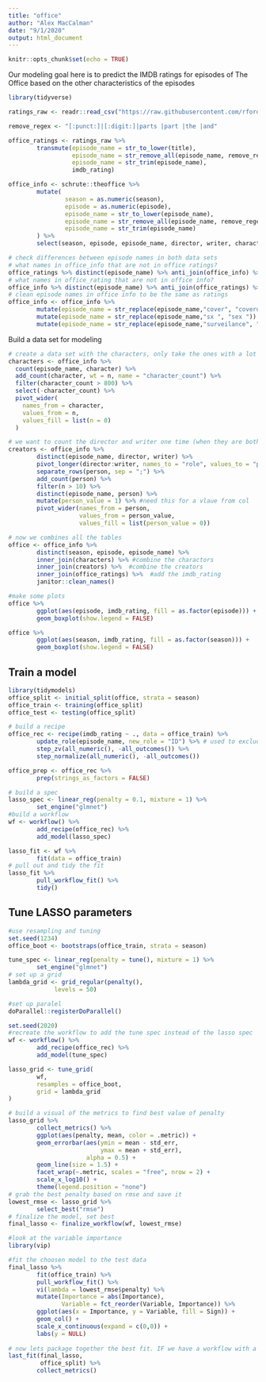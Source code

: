 ```yaml
---
title: "office"
author: "Alex MacCalman"
date: "9/1/2020"
output: html_document
---
```


```r
knitr::opts_chunk$set(echo = TRUE)
```
Our modeling goal here is to predict the IMDB ratings for episodes of The Office based on the other characteristics of the episodes
```r
library(tidyverse)

ratings_raw <- readr::read_csv("https://raw.githubusercontent.com/rfordatascience/tidytuesday/master/data/2020/2020-03-17/office_ratings.csv")

remove_regex <- "[:punct:]|[:digit:]|parts |part |the |and"

office_ratings <- ratings_raw %>% 
        transmute(episode_name = str_to_lower(title),
                  episode_name = str_remove_all(episode_name, remove_regex),
                  episode_name = str_trim(episode_name),
                  imdb_rating)

office_info <- schrute::theoffice %>% 
        mutate(
                season = as.numeric(season),
                episode = as.numeric(episode),
                episode_name = str_to_lower(episode_name),
                episode_name = str_remove_all(episode_name, remove_regex),
                episode_name = str_trim(episode_name)
        ) %>% 
        select(season, episode, episode_name, director, writer, character)

# check differences between episode names in both data sets
# what names in office_info that are not in office ratings?
office_ratings %>% distinct(episode_name) %>% anti_join(office_info) %>% distinct(episode_name)
# what names in office_rating that are not in office info?
office_info %>% distinct(episode_name) %>% anti_join(office_ratings) %>% distinct(episode_name)
# clean episode names in office info to be the same as ratings
office_info <- office_info %>%
        mutate(episode_name = str_replace(episode_name,"cover", "coverup")) %>% 
        mutate(episode_name = str_replace(episode_name,"sx ", "sex ")) %>% 
        mutate(episode_name = str_replace(episode_name,"surveilance", "surveillance"))

```
Build a data set for modeling  
```r
# create a data set with the characters, only take the ones with a lot of lines
characters <- office_info %>%
  count(episode_name, character) %>%
  add_count(character, wt = n, name = "character_count") %>%
  filter(character_count > 800) %>%
  select(-character_count) %>%
  pivot_wider(
    names_from = character,
    values_from = n,
    values_fill = list(n = 0)
  )

# we want to count the director and writer one time (when they are both the same)
creators <- office_info %>% 
        distinct(episode_name, director, writer) %>% 
        pivot_longer(director:writer, names_to = "role", values_to = "person") %>% 
        separate_rows(person, sep = ";") %>% 
        add_count(person) %>% 
        filter(n > 10) %>% 
        distinct(episode_name, person) %>% 
        mutate(person_value = 1) %>% #need this for a vlaue from col
        pivot_wider(names_from = person,
                    values_from = person_value,
                    values_fill = list(person_value = 0))

# now we combines all the tables
office <- office_info %>% 
        distinct(season, episode, episode_name) %>% 
        inner_join(characters) %>% #combine the charactors
        inner_join(creators) %>%  #combine the creators
        inner_join(office_ratings) %>%  #add the imdb_rating
        janitor::clean_names()

#make some plots
office %>% 
        ggplot(aes(episode, imdb_rating, fill = as.factor(episode))) +
        geom_boxplot(show.legend = FALSE)

office %>% 
        ggplot(aes(season, imdb_rating, fill = as.factor(season))) +
        geom_boxplot(show.legend = FALSE)

```
## Train a model  
```r
library(tidymodels)
office_split <- initial_split(office, strata = season)
office_train <- training(office_split)
office_test <- testing(office_split)

# build a recipe
office_rec <- recipe(imdb_rating ~ ., data = office_train) %>% 
        update_role(episode_name, new_role = "ID") %>% # used to exclude variable in fit
        step_zv(all_numeric(), -all_outcomes()) %>% 
        step_normalize(all_numeric(), -all_outcomes())

office_prep <- office_rec %>% 
        prep(strings_as_factors = FALSE)

# build a spec
lasso_spec <- linear_reg(penalty = 0.1, mixture = 1) %>% 
        set_engine("glmnet")
#build a workflow
wf <- workflow() %>% 
        add_recipe(office_rec) %>% 
        add_model(lasso_spec)

lasso_fit <- wf %>% 
        fit(data = office_train)
# pull out and tidy the fit
lasso_fit %>% 
        pull_workflow_fit() %>% 
        tidy()

```
## Tune LASSO parameters
```r
#use resampling and tuning
set.seed(1234)
office_boot <- bootstraps(office_train, strata = season)

tune_spec <- linear_reg(penalty = tune(), mixture = 1) %>% 
        set_engine("glmnet")
# set up a grid
lambda_grid <- grid_regular(penalty(),
             levels = 50)

#set up paralel
doParallel::registerDoParallel()

set.seed(2020)
#recreate the workflow to add the tune spec instead of the lasso spec
wf <- workflow() %>% 
        add_recipe(office_rec) %>% 
        add_model(tune_spec)

lasso_grid <- tune_grid(
        wf,
        resamples = office_boot,
        grid = lambda_grid
)

# build a visual of the metrics to find best value of penalty
lasso_grid %>% 
        collect_metrics() %>% 
        ggplot(aes(penalty, mean, color = .metric)) +
        geom_errorbar(aes(ymin = mean - std_err,
                          ymax = mean + std_err),
                      alpha = 0.5) +
        geom_line(size = 1.5) +
        facet_wrap(~.metric, scales = "free", nrow = 2) +
        scale_x_log10() +
        theme(legend.position = "none")
# grab the best penalty based on rmse and save it
lowest_rmse <- lasso_grid %>% 
        select_best("rmse")
# finalize the model, set best
final_lasso <- finalize_workflow(wf, lowest_rmse)

#look at the variable importance
library(vip)

#fit the choosen model to the test data
final_lasso %>% 
        fit(office_train) %>% 
        pull_workflow_fit() %>% 
        vi(lambda = lowest_rmse$penalty) %>% 
        mutate(Importance = abs(Importance),
               Variable = fct_reorder(Variable, Importance)) %>% 
        ggplot(aes(x = Importance, y = Variable, fill = Sign)) +
        geom_col() +
        scale_x_continuous(expand = c(0,0)) +
        labs(y = NULL)
    
# now lets package together the best fit. IF we have a workflow with a final wf, with a split with test data, packags all tether the things we need.
last_fit(final_lasso,
         office_split) %>% 
        collect_metrics()

               
```

